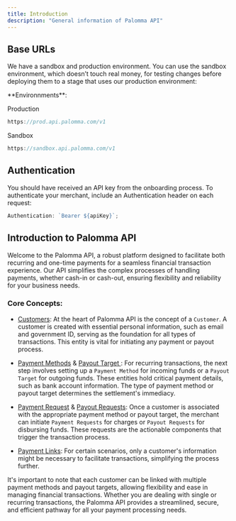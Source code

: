 ```yaml
---
title: Introduction
description: "General information of Palomma API"
---
```


## Base URLs

We have a sandbox and production environment. You can use the sandbox environment, which doesn’t touch real money, for testing changes before deploying them to a stage that uses our production environment:

<Tip>
**Environnments**:

Production

```jsx
https://prod.api.palomma.com/v1
```

Sandbox

```jsx
https://sandbox.api.palomma.com/v1
```

</Tip>

## Authentication

You should have received an API key from the onboarding process. To authenticate your merchant, include an Authentication header on each request:

```jsx
Authentication: `Bearer ${apiKey}`;
```

## Introduction to Palomma API

Welcome to the Palomma API, a robust platform designed to facilitate both recurring and one-time payments for a seamless financial transaction experience. Our API simplifies the complex processes of handling payments, whether cash-in or cash-out, ensuring flexibility and reliability for your business needs.

### Core Concepts:

- [Customers](/api-documentation/customers/createCustomer): At the heart of Palomma API is the concept of a `Customer`. A customer is created with essential personal information, such as email and government ID, serving as the foundation for all types of transactions. This entity is vital for initiating any payment or payout process.

- [Payment Methods](/api-documentation/paymentMethods/createPaymentMethod) & [Payout Target ](/api-documentation/payoutTargets/createPayoutTarget): For recurring transactions, the next step involves setting up a `Payment Method` for incoming funds or a `Payout Target` for outgoing funds. These entities hold critical payment details, such as bank account information. The type of payment method or payout target determines the settlement's immediacy.

- [Payment Request](/api-documentation/paymentRequests/createpaymentRequest) & [Payout Requests](/api-documentation/payoutRequests/createPayoutRequest): Once a customer is associated with the appropriate payment method or payout target, the merchant can initiate `Payment Requests` for charges or `Payout Requests` for disbursing funds. These requests are the actionable components that trigger the transaction process.

- [Payment Links](/api-documentation/paymentLinks/createPaymentLink): For certain scenarios, only a customer's information might be necessary to facilitate transactions, simplifying the process further.

It's important to note that each customer can be linked with multiple payment methods and payout targets, allowing flexibility and ease in managing financial transactions. Whether you are dealing with single or recurring transactions, the Palomma API provides a streamlined, secure, and efficient pathway for all your payment processing needs.
